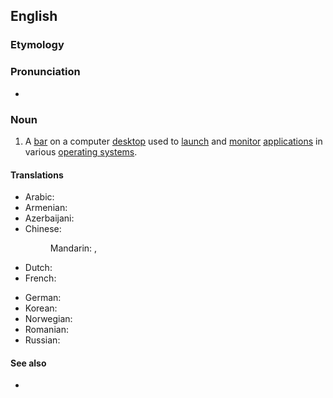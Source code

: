 ==English==

===Etymology===
{{compound|task|bar|lang=en}}

===Pronunciation===
* {{audio|en-uk-taskbar.ogg|Audio (UK)|lang=en}}

===Noun===
{{en-noun}}

# {{lb|en|computing}} A [[bar]] on a computer [[desktop]] used to [[launch]] and [[monitor]] [[application]]s in various [[operating system]]s.

====Translations====
{{trans-top|taskbar}}
* Arabic: {{t|ar|شريط المهام|m}}
* Armenian: {{t|hy|խնդրագոտի|sc=Armn}}
* Azerbaijani: {{t|az|tapşırıq paneli}}
* Chinese:
*: Mandarin: {{t+|cmn|任務欄}}, {{t+|cmn|任务栏|tr=rènwùlán}}
* Dutch: {{t|nl|taakbalk|m}}
* French: {{t+|fr|barre des tâches|f}}
{{trans-mid}}
* German: {{t|de|Taskleiste|f}}
* Korean: {{t|ko|작업 표시줄}}
* Norwegian: {{t|no|oppgavelinje|c}}
* Romanian: {{t|ro|bară de activități|f}}
* Russian: {{t|ru|пане́ль зада́ч|f|tr=panɛ́lʹ zadáč}}
{{trans-bottom}}

====See also====
* {{pedialite}}